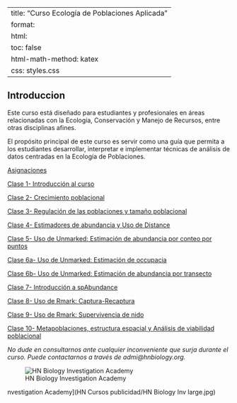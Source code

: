 
---
title: "Curso Ecología de Poblaciones Aplicada"
format:
  html:
    toc: false
    html-math-method: katex
    css: styles.css
---

## Introduccion

Este curso está diseñado para estudiantes y profesionales en áreas relacionadas con la Ecología, Conservación y Manejo de Recursos, entre otras disciplinas afines.

El propósito principal de este curso es servir como una guía que permita a los estudiantes desarrollar, interpretar e implementar técnicas de análisis de datos centradas en la Ecología de Poblaciones.

[Asignaciones](Asiganciones.html)

[Clase 1- Introducción al curso](Clase1.html)

[Clase 2- Crecimiento poblacional](Clase2.html)

[Clase 3- Regulación de las poblaciones y tamaño poblacional](Clase3b.html)

[Clase 4- Estimadores de abundancia y Uso de Distance](Clase4.html)

[Clase 5- Uso de Unmarked: Estimación de abundancia por conteo por puntos](Clase7.html)

[Clase 6a- Uso de Unmarked: Estimación de occupacia](Clase6a.html)

[Clase 6b- Uso de Unmarked: Estimación de abundancia por transecto](Clase8.html)

[Clase 7- Introducción a spAbundance](Clase9.html)

[Clase 8- Uso de Rmark: Captura-Recaptura](Clase5.html)

[Clase 9- Uso de Rmark: Supervivencia de nido](Clase5.html)

[Clase 10- Metapoblaciones, estructura espacial y Análisis de viabilidad poblacional](Clase10.html)


*No dude en consultarnos ante cualquier inconveniente que surja durante el curso. Puede contactarnos a través de admi@hnbiology.org.*


![HN Biology Investigation Academy](HN Cursos publicidad/HN Biology Inv large.jpg)

nvestigation Academy](HN Cursos publicidad/HN Biology Inv large.jpg)


